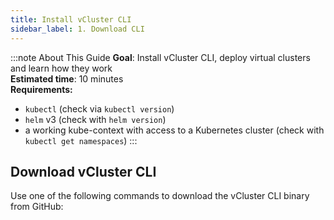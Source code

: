```yaml
---
title: Install vCluster CLI
sidebar_label: 1. Download CLI
---
```



:::note About This Guide
**Goal**: Install vCluster CLI, deploy virtual clusters and learn how they work  
**Estimated time**: 10 minutes  
**Requirements:**
- `kubectl` (check via `kubectl version`)
- `helm` v3 (check with `helm version`)
- a working kube-context with access to a Kubernetes cluster (check with `kubectl get namespaces`)
:::


## Download vCluster CLI
Use one of the following commands to download the vCluster CLI binary from GitHub:

<InstallCLIFragment/>

